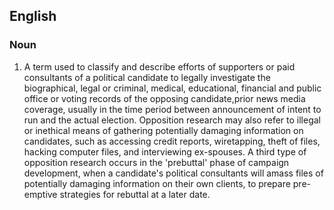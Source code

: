 ==English==
===Noun===
{{en-noun|-}}
#{{politics}} A term used to classify and describe efforts of supporters or paid consultants of a political candidate to legally investigate the biographical, legal or criminal, medical, educational, financial and public office or voting records of the opposing candidate,prior news media coverage, usually in the time period between announcement of intent to run and the actual election. Opposition research may also refer to illegal or inethical means of gathering potentially damaging information on candidates, such as accessing credit reports, wiretapping, theft of files, hacking computer files, and interviewing ex-spouses. A third type of opposition research occurs in the 'prebuttal' phase of campaign development, when a candidate's political consultants will amass files of potentially damaging information on their own clients, to prepare pre-emptive strategies for rebuttal at a later date.